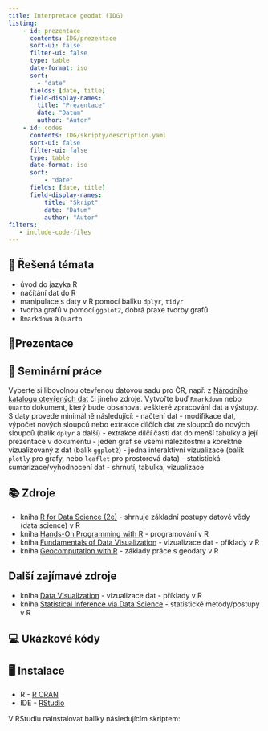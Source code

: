 ```yaml
---
title: Interpretace geodat (IDG)
listing:
    - id: prezentace
      contents: IDG/prezentace
      sort-ui: false
      filter-ui: false
      type: table
      date-format: iso
      sort:
        - "date"
      fields: [date, title] 
      field-display-names:
        title: "Prezentace"
        date: "Datum"
        author: "Autor"
    - id: codes
      contents: IDG/skripty/description.yaml
      sort-ui: false
      filter-ui: false
      type: table
      date-format: iso
      sort:
          - "date"
      fields: [date, title] 
      field-display-names:
          title: "Skript"
          date: "Datum"
          author: "Autor"
filters:
   - include-code-files
---
```


## 📃 Řešená témata

- úvod do jazyka R
- načítání dat do R
- manipulace s daty v R pomocí balíku `dplyr`, `tidyr`
- tvorba grafů v pomocí `ggplot2`, dobrá praxe tvorby grafů 
- `Rmarkdown` a `Quarto`

## 📑Prezentace

::: {#prezentace}
:::

## 📝 Seminární práce

Vyberte si libovolnou otevřenou datovou sadu pro ČR, např. z [Národního katalogu otevřených dat](https://data.gov.cz/datov%C3%A9-sady) či jiného zdroje. Vytvořte buď `Rmarkdown` nebo `Quarto` dokument, který bude obsahovat veškteré zpracování dat a výstupy. S daty provede minimálně následující:
- načtení dat
- modifikace dat, výpočet nových sloupců nebo extrakce dílčích dat ze sloupců do nových sloupců (balík `dplyr` a další)
- extrakce dílčí části dat do menší tabulky a její prezentace v dokumentu
- jeden graf se všemi náležitostmi a korektně vizualizovaný z dat (balík `ggplot2`)
- jedna interaktivní vizualizace (balík `plotly` pro grafy, nebo `leaflet` pro prostorová data)
- statistická sumarizace/vyhodnocení dat - shrnutí, tabulka, vizualizace

## 📚 Zdroje

- kniha [R for Data Science (2e)](https://r4ds.hadley.nz/) - shrnuje základní postupy datové vědy (data science) v R
- kniha [Hands-On Programming with R](https://rstudio-education.github.io/hopr/) - programování v R 
- kniha [Fundamentals of Data Visualization](https://clauswilke.com/dataviz/) - vizualizace dat - příklady v R
- kniha [Geocomputation with R](https://r.geocompx.org/) - základy práce s geodaty v R
  
## Další zajímavé zdroje

- kniha [Data Visualization](https://socviz.co/) - vizualizace dat - příklady v R
- kniha [Statistical Inference via Data Science](https://moderndive.com/) - statistické metody/postupy v R


## 💻 Ukázkové kódy

::: {#codes}
:::


## 🖥 Instalace

- R - [R CRAN](https://cran.r-project.org/bin/windows/base/)
- IDE - [RStudio](https://posit.co/download/rstudio-desktop/)

V RStudiu nainstalovat balíky následujícím skriptem:
```.r
```
